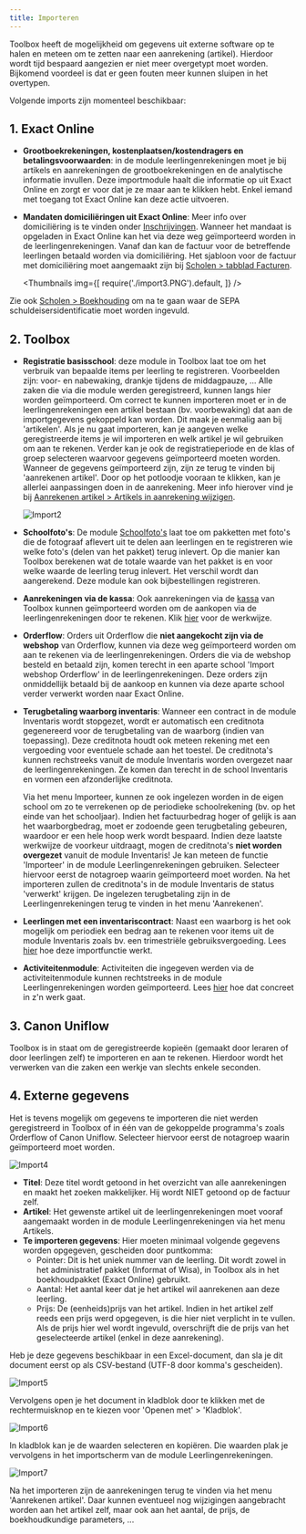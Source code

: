 ```yaml
---
title: Importeren
---
```

Toolbox heeft de mogelijkheid om gegevens uit externe software op te halen en meteen om te zetten naar een aanrekening (artikel). Hierdoor wordt tijd bespaard aangezien er niet meer overgetypt moet worden. Bijkomend voordeel is dat er geen fouten meer kunnen sluipen in het overtypen.

Volgende imports zijn momenteel beschikbaar:

## 1. Exact Online
- **Grootboekrekeningen, kostenplaatsen/kostendragers en betalingsvoorwaarden**: in de module leerlingenrekeningen moet je bij artikels en aanrekeningen de grootboekrekeningen en de analytische informatie invullen. Deze importmodule haalt die informatie op uit Exact Online en zorgt er voor dat je ze maar aan te klikken hebt. Enkel iemand met toegang tot Exact Online kan deze actie uitvoeren.
 
- **Mandaten domiciliëringen uit Exact Online**: Meer info over domiciliëring is te vinden onder [Inschrijvingen](/leerlingenrekeningen/Inschrijvingen/#domiciliëring). Wanneer het mandaat is opgeladen in Exact Online kan het via deze weg geïmporteerd worden in de leerlingenrekeningen. Vanaf dan kan de factuur voor de betreffende leerlingen betaald worden via domiciliëring. Het sjabloon voor de factuur met domiciliëring moet aangemaakt zijn bij [Scholen > tabblad Facturen](/leerlingenrekeningen/Scholen/#2-facturen). 

   <Thumbnails img={[
      require('./import3.PNG').default, 
   ]} />

 Zie ook [Scholen > Boekhouding](/leerlingenrekeningen/Scholen/#4boekhouding) om na te gaan waar de SEPA schuldeisersidentificatie moet worden ingevuld.

## 2. Toolbox

- **Registratie basisschool**: deze module in Toolbox laat toe om het verbruik van bepaalde items per leerling te registreren. Voorbeelden zijn: voor- en nabewaking, drankje tijdens de middagpauze, ... Alle zaken die via die module werden geregistreerd, kunnen langs hier worden geïmporteerd. Om correct te kunnen importeren moet er in de leerlingenrekeningen een artikel bestaan (bv. voorbewaking) dat aan de importgegevens gekoppeld kan worden. Dit maak je eenmalig aan bij 'artikelen'. Als je nu gaat importeren, kan je aangeven welke geregistreerde items je wil importeren en welk artikel je wil gebruiken om aan te rekenen. Verder kan je ook de registratieperiode en de klas of groep selecteren waarvoor gegevens geïmporteerd moeten worden.
Wanneer de gegevens geïmporteerd zijn, zijn ze terug te vinden bij 'aanrekenen artikel'. Door op het potloodje vooraan te klikken, kan je allerlei aanpassingen doen in de aanrekening. Meer info hierover vind je bij [Aanrekenen artikel > Artikels in aanrekening wijzigen](/leerlingenrekeningen/Aanrekenen/#1-artikel-wijzigen-per-leerling).

   ![Import2](./import2.jpg)
 
- **Schoolfoto's**: De module [Schoolfoto's](/schoolfotos) laat toe om pakketten met foto's die de fotograaf aflevert uit te delen aan leerlingen en te registreren wie welke foto's (delen van het pakket) terug inlevert. Op die manier kan Toolbox berekenen wat de totale waarde van het pakket is en voor welke waarde de leerling terug inlevert. Het verschil wordt dan aangerekend. Deze module kan ook bijbestellingen registreren.

- **Aanrekeningen via de kassa**: Ook aanrekeningen via de [kassa](/kassa) van Toolbox kunnen geïmporteerd worden om de aankopen via de leerlingenrekeningen door te rekenen. Klik [hier](/kassa/gebruik_verwerking/bedienen/#c-aanrekeningen-importeren-op-de-schoolrekening) voor de werkwijze. 

- **Orderflow**: Orders uit Orderflow die **niet aangekocht zijn via de webshop** van Orderflow, kunnen via deze weg geïmporteerd worden om aan te rekenen via de leerlingenrekeningen. Orders die via de webshop besteld en betaald zijn, komen terecht in een aparte school 'Import webshop Orderflow' in de leerlingenrekeningen. Deze orders zijn onmiddellijk betaald bij de aankoop en kunnen via deze aparte school verder verwerkt worden naar Exact Online. 

- **Terugbetaling waarborg inventaris**: Wanneer een contract in de module Inventaris wordt stopgezet, wordt er automatisch een creditnota gegenereerd voor de terugbetaling van de waarborg (indien van toepassing). Deze creditnota houdt ook meteen rekening met een vergoeding voor eventuele schade aan het toestel. De creditnota's kunnen rechstreeks vanuit de module Inventaris worden overgezet naar de leerlingenrekeningen. Ze komen dan terecht in de school Inventaris en vormen een afzonderlijke creditnota. 

  Via het menu Importeer, kunnen ze ook ingelezen worden in de eigen school om zo te verrekenen op de periodieke schoolrekening (bv. op het einde van het schooljaar). Indien het factuurbedrag hoger of gelijk is aan het waarborgbedrag, moet er zodoende geen terugbetaling gebeuren, waardoor er een hele hoop werk wordt bespaard. Indien deze laatste werkwijze de voorkeur uitdraagt, mogen de creditnota's **niet worden overgezet** vanuit de module Inventaris! Je kan meteen de functie 'Importeer' in de module Leerlingenrekeningen gebruiken. Selecteer hiervoor eerst de notagroep waarin geïmporteerd moet worden. Na het importeren zullen de creditnota's in de module Inventaris de status 'verwerkt' krijgen. De ingelezen terugbetaling zijn in de Leerlingenrekeningen terug te vinden in het menu 'Aanrekenen'. 
 
- **Leerlingen met een inventariscontract**: Naast een waarborg is het ook mogelijk om periodiek een bedrag aan te rekenen voor items uit de module Inventaris zoals bv. een trimestriële gebruiksvergoeding. Lees [hier](/inventaris/Facturen/#4-periodieke-gebruiksvergoedinghuur-aanrekenen) hoe deze importfunctie werkt. 

- **Activiteitenmodule**: Activiteiten die ingegeven werden via de activiteitenmodule kunnen rechtstreeks in de module Leerlingenrekeningen worden geïmporteerd. Lees [hier](/verwerking_leerlingenrekeningen) hoe dat concreet in z'n werk gaat. 

## 3. Canon Uniflow

Toolbox is in staat om de geregistreerde kopieën (gemaakt door leraren of door leerlingen zelf) te importeren en aan te rekenen. Hierdoor wordt het verwerken van die zaken een werkje van slechts enkele seconden.

## 4. Externe gegevens

Het is tevens mogelijk om gegevens te importeren die niet werden geregistreerd in Toolbox of in één van de gekoppelde programma's zoals Orderflow of Canon Uniflow. Selecteer hiervoor eerst de notagroep waarin geïmporteerd moet worden. 

![Import4](./import4.png)

- **Titel**: Deze titel wordt getoond in het overzicht van alle aanrekeningen en maakt het zoeken makkelijker. Hij wordt NIET getoond op de factuur zelf.
- **Artikel**: Het gewenste artikel uit de leerlingenrekeningen moet vooraf aangemaakt worden in de module Leerlingenrekeningen via het menu Artikels.
- **Te importeren gegevens**: Hier moeten minimaal volgende gegevens worden opgegeven, gescheiden door puntkomma:
   - Pointer: Dit is het uniek nummer van de leerling. Dit wordt zowel in het administratief pakket (Informat of Wisa), in Toolbox als in het boekhoudpakket (Exact Online) gebruikt. 
   - Aantal: Het aantal keer dat je het artikel wil aanrekenen aan deze leerling.
   - Prijs: De (eenheids)prijs van het artikel. Indien in het artikel zelf reeds een prijs werd opgegeven, is die hier niet verplicht in te vullen. Als de prijs hier wel wordt ingevuld, overschrijft die de prijs van het geselecteerde artikel (enkel in deze aanrekening). 

Heb je deze gegevens beschikbaar in een Excel-document, dan sla je dit document eerst op als CSV-bestand (UTF-8 door komma's gescheiden). 

   ![Import5](./import5.png)

Vervolgens open je het document in kladblok door te klikken met de rechtermuisknop en te kiezen voor 'Openen met' > 'Kladblok'.

![Import6](./import6.png)

In kladblok kan je de waarden selecteren en kopiëren. Die waarden plak je vervolgens in het importscherm van de module Leerlingenrekeningen. 

![Import7](./import7.PNG)

Na het importeren zijn de aanrekeningen terug te vinden via het menu 'Aanrekenen artikel'. Daar kunnen eventueel nog wijzigingen aangebracht worden aan het artikel zelf, maar ook aan het aantal, de prijs, de boekhoudkundige parameters, ...
